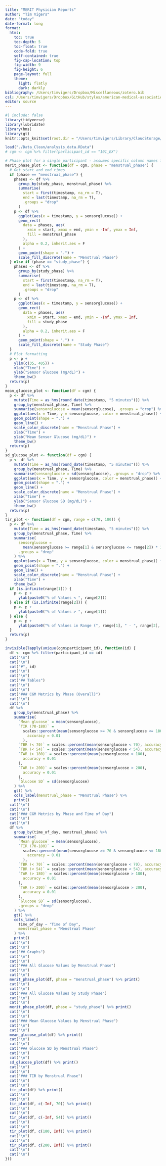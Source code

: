 ```yaml
---
title: "MERIT Physician Reports"
author: "Tim Vigers"
date: "today"
date-format: long
format:
  html:
    toc: true
    toc-depth: 5
    toc-float: true
    code-fold: true
    self-contained: true
    fig-cap-location: top
    fig-width: 9
    fig-height: 6
    page-layout: full
    theme:
      light: flatly
      dark: darkly
bibliography: /Users/timvigers/Dropbox/Miscellaneous/zotero.bib
csl: /Users/timvigers/Dropbox/GitHub/styles/american-medical-association.csl
editor: source
---
```


```r
#| include: false
library(tidyverse)
library(lubridate)
library(hms)
library(gt)
knitr::opts_knit$set(root.dir = "/Users/timvigers/Library/CloudStorage/OneDrive-TheUniversityofColoradoDenver/Vigers/BDC/Janet Snell-Bergeon/MERIT")
```

```r
load("./Data_Clean/analysis_data.RData")
# cgm <- cgm %>% filter(participant_id == "101_EX")
```

```r
# Phase plot for a single participant - assumes specific column names for now
merit_phase_plot <- function(df = cgm, phase = "menstrual_phase") {
  # Get start and end times
  if (phase == "menstrual_phase") {
    phases <- df %>%
      group_by(study_phase, menstrual_phase) %>%
      summarise(
        start = first(timestamp, na_rm = T),
        end = last(timestamp, na_rm = T),
        .groups = "drop"
      )
    p <- df %>%
      ggplot(aes(x = timestamp, y = sensorglucose)) +
      geom_rect(
        data = phases, aes(
          xmin = start, xmax = end, ymin = -Inf, ymax = Inf,
          fill = menstrual_phase
        ),
        alpha = 0.2, inherit.aes = F
      ) +
      geom_point(shape = ".") +
      scale_fill_discrete(name = "Menstrual Phase")
  } else if (phase == "study_phase") {
    phases <- df %>%
      group_by(study_phase) %>%
      summarise(
        start = first(timestamp, na_rm = T),
        end = last(timestamp, na_rm = T),
        .groups = "drop"
      )
    p <- df %>%
      ggplot(aes(x = timestamp, y = sensorglucose)) +
      geom_rect(
        data = phases, aes(
          xmin = start, xmax = end, ymin = -Inf, ymax = Inf,
          fill = study_phase
        ),
        alpha = 0.2, inherit.aes = F
      ) +
      geom_point(shape = ".") +
      scale_fill_discrete(name = "Study Phase")
  }
  # Plot formatting
  p <- p +
    ylim(c(35, 405)) +
    xlab("Time") +
    ylab("Sensor Glucose (mg/dL)") +
    theme_bw()
  return(p)
}
mean_glucose_plot <- function(df = cgm) {
  p <- df %>%
    mutate(Time = as_hms(round_date(timestamp, "5 minutes"))) %>%
    group_by(menstrual_phase, Time) %>%
    summarise(sensorglucose = mean(sensorglucose), .groups = "drop") %>%
    ggplot(aes(x = Time, y = sensorglucose, color = menstrual_phase)) +
    geom_point(shape = ".") +
    geom_line() +
    scale_color_discrete(name = "Menstrual Phase") +
    xlab("Time") +
    ylab("Mean Sensor Glucose (mg/dL)") +
    theme_bw()
  return(p)
}
sd_glucose_plot <- function(df = cgm) {
  p <- df %>%
    mutate(Time = as_hms(round_date(timestamp, "5 minutes"))) %>%
    group_by(menstrual_phase, Time) %>%
    summarise(sensorglucose = sd(sensorglucose), .groups = "drop") %>%
    ggplot(aes(x = Time, y = sensorglucose, color = menstrual_phase)) +
    geom_point(shape = ".") +
    geom_line() +
    scale_color_discrete(name = "Menstrual Phase") +
    xlab("Time") +
    ylab("Sensor Glucose SD (mg/dL)") +
    theme_bw()
  return(p)
}
tir_plot <- function(df = cgm, range = c(70, 180)) {
  p <- df %>%
    mutate(Time = as_hms(round_date(timestamp, "5 minutes"))) %>%
    group_by(menstrual_phase, Time) %>%
    summarise(
      sensorglucose =
        mean(sensorglucose >= range[1] & sensorglucose <= range[2]) * 100,
      .groups = "drop"
    ) %>%
    ggplot(aes(x = Time, y = sensorglucose, color = menstrual_phase)) +
    geom_point(shape = ".") +
    geom_line() +
    scale_color_discrete(name = "Menstrual Phase") +
    xlab("Time") +
    theme_bw()
  if (is.infinite(range[1])) {
    p <- p +
      ylab(paste0("% of Values < ", range[2]))
  } else if (is.infinite(range[2])) {
    p <- p +
      ylab(paste0("% of Values > ", range[1]))
  } else {
    p <- p +
      ylab(paste0("% of Values in Range (", range[1], " - ", range[2], ")"))
  }
  return(p)
}
```

```r
invisible(lapply(unique(cgm$participant_id), function(id) {
  df <- cgm %>% filter(participant_id == id)
  cat("\n")
  cat("\n")
  cat("#", id)
  cat("\n")
  cat("\n")
  cat("## Tables")
  cat("\n")
  cat("\n")
  cat("### CGM Metrics by Phase (Overall)")
  cat("\n")
  cat("\n")
  df %>%
    group_by(menstrual_phase) %>%
    summarise(
      `Mean glucose` = mean(sensorglucose),
      `TIR (70-180)` =
        scales::percent(mean(sensorglucose >= 70 & sensorglucose <= 180),
          accuracy = 0.01
        ),
      `TBR (< 70)` = scales::percent(mean(sensorglucose < 70), accuracy = 0.01),
      `TBR (< 54)` = scales::percent(mean(sensorglucose < 54), accuracy = 0.01),
      `TAR (> 180)` = scales::percent(mean(sensorglucose > 180),
        accuracy = 0.01
      ),
      `TAR (> 200)` = scales::percent(mean(sensorglucose > 200),
        accuracy = 0.01
      ),
      `Glucose SD` = sd(sensorglucose)
    ) %>%
    gt() %>%
    cols_label(menstrual_phase = "Menstrual Phase") %>%
    print()
  cat("\n")
  cat("\n")
  cat("### CGM Metrics by Phase and Time of Day")
  cat("\n")
  cat("\n")
  df %>%
    group_by(time_of_day, menstrual_phase) %>%
    summarise(
      `Mean glucose` = mean(sensorglucose),
      `TIR (70-180)` =
        scales::percent(mean(sensorglucose >= 70 & sensorglucose <= 180),
          accuracy = 0.01
        ),
      `TBR (< 70)` = scales::percent(mean(sensorglucose < 70), accuracy = 0.01),
      `TBR (< 54)` = scales::percent(mean(sensorglucose < 54), accuracy = 0.01),
      `TAR (> 180)` = scales::percent(mean(sensorglucose > 180),
        accuracy = 0.01
      ),
      `TAR (> 200)` = scales::percent(mean(sensorglucose > 200),
        accuracy = 0.01
      ),
      `Glucose SD` = sd(sensorglucose),
      .groups = "drop"
    ) %>%
    gt() %>%
    cols_label(
      time_of_day ~ "Time of Day",
      menstrual_phase = "Menstrual Phase"
    ) %>%
    print()
  cat("\n")
  cat("\n")
  cat("## Graphs")
  cat("\n")
  cat("\n")
  cat("### All Glucose Values by Menstrual Phase")
  cat("\n")
  cat("\n")
  merit_phase_plot(df, phase = "menstrual_phase") %>% print()
  cat("\n")
  cat("\n")
  cat("### All Glucose Values by Study Phase")
  cat("\n")
  cat("\n")
  merit_phase_plot(df, phase = "study_phase") %>% print()
  cat("\n")
  cat("\n")
  cat("### Mean Glucose Values by Menstrual Phase")
  cat("\n")
  cat("\n")
  mean_glucose_plot(df) %>% print()
  cat("\n")
  cat("\n")
  cat("### Glucose SD by Menstrual Phase")
  cat("\n")
  cat("\n")
  sd_glucose_plot(df) %>% print()
  cat("\n")
  cat("\n")
  cat("### TIR by Menstrual Phase")
  cat("\n")
  cat("\n")
  tir_plot(df) %>% print()
  cat("\n")
  cat("\n")
  tir_plot(df, c(-Inf, 70)) %>% print()
  cat("\n")
  cat("\n")
  tir_plot(df, c(-Inf, 54)) %>% print()
  cat("\n")
  cat("\n")
  tir_plot(df, c(180, Inf)) %>% print()
  cat("\n")
  cat("\n")
  tir_plot(df, c(200, Inf)) %>% print()
  cat("\n")
  cat("\n")
}))
```
